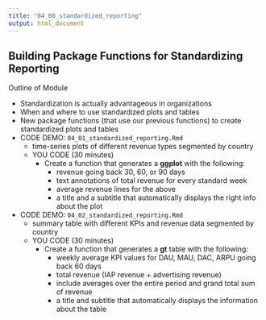 ```yaml
---
title: "04_00_standardized_reporting"
output: html_document
---
```


## Building Package Functions for Standardizing Reporting

Outline of Module

- Standardization is actually advantageous in organizations
- When and where to use standardized plots and tables
- New package functions (that use our previous functions) to create standardized plots and tables
- CODE DEMO: `04_01_standardized_reporting.Rmd`
    - time-series plots of different revenue types segmented by country
    - YOU CODE (30 minutes)
        - Create a function that generates a **ggplot** with the following:
          - revenue going back 30, 60, or 90 days
          - text annotations of total revenue for every standard week
          - average revenue lines for the above
          - a title and a subtitle that automatically displays the right info about the plot
- CODE DEMO: `04_02_standardized_reporting.Rmd`
    - summary table with different KPIs and revenue data segmented by country
    - YOU CODE (30 minutes)
        - Create a function that generates a **gt** table with the following:
          - weekly average KPI values for DAU, MAU, DAC, ARPU going back 60 days
          - total revenue (IAP revenue + advertising revenue)
          - include averages over the entire period and grand total sum of revenue
          - a title and subtitle that automatically displays the information about the table
